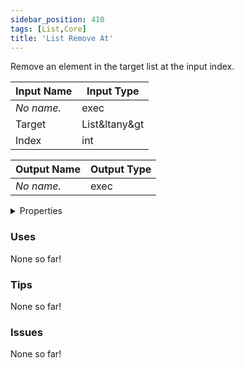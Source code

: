```yaml
---
sidebar_position: 410
tags: [List,Core]
title: 'List Remove At'
---
```


Remove an element in the target list at the input index.




<EsbSvg />

| Input Name | Input Type |
|-----------|-----------|
| *No name.* | exec |
| Target | List&ltany&gt |
| Index | int |

| Output Name | Output Type |
|-----------|-----------|
| *No name.* | exec |


<details>
  <summary>Properties</summary>
  <div>
    <div>
    <table>
      <thead>
        <tr>
          <th>Is beta required?</th>
          <th>❌</th>
        </tr>
        <tr>
          <th>Is this chip a trolling risk?</th>
          <th>❌</th>
        </tr>
        <tr>
          <th>Is this chip a role assignment risk?</th>
          <th>❌</th>
        </tr>
        <tr>
          <th>Chip UUID</th>
          <th>02774487-d41a-4b59-9aa9-2aeb0aad9e37</th>
        </tr>
      </thead>
    </table>
    </div>
  </div>
</details>

### Uses

None so far!

### Tips

None so far!

### Issues

None so far!